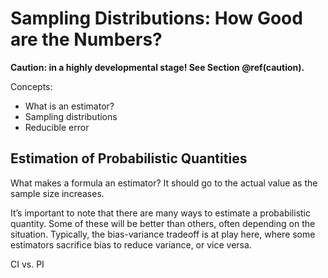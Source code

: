 # Sampling Distributions: How Good are the Numbers?

**Caution: in a highly developmental stage! See Section  \@ref(caution).**

Concepts:

- What is an estimator?
- Sampling distributions
- Reducible error

## Estimation of Probabilistic Quantities

What makes a formula an estimator? It should go to the actual value as the sample size increases.

It's important to note that there are many ways to estimate a probabilistic quantity. Some of these will be better than others, often depending on the situation. Typically, the bias-variance tradeoff is at play here, where some estimators sacrifice bias to reduce variance, or vice versa. 

CI vs. PI
